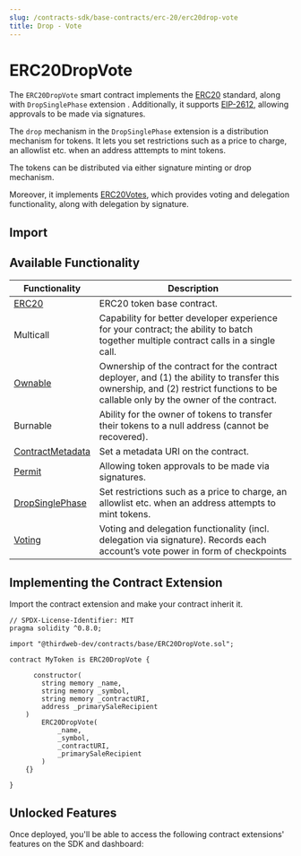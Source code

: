 ```yaml
---
slug: /contracts-sdk/base-contracts/erc-20/erc20drop-vote
title: Drop - Vote
---
```



# ERC20DropVote

The `ERC20DropVote` smart contract implements the [ERC20](https://eips.ethereum.org/EIPS/eip-20) standard, along with `DropSinglePhase` extension . Additionally, it supports [EIP-2612](https://eips.ethereum.org/EIPS/eip-2612), allowing approvals to be made via signatures.

The `drop` mechanism in the `DropSinglePhase` extension is a distribution mechanism for tokens. It lets you set restrictions such as a price to charge, an allowlist etc. when an address atttempts to mint tokens.

The tokens can be distributed via either signature minting or drop mechanism.

Moreover, it implements [ERC20Votes](https://github.com/thirdweb-dev/contracts/blob/main/contracts/openzeppelin-presets/token/ERC20/extensions/ERC20Votes.sol), which provides voting and delegation functionality, along with delegation by signature.

<ViewContractCodeButton
  link="https://github.com/thirdweb-dev/contracts/blob/main/contracts/base/ERC20DropVote.sol"
  name="ERC20DropVote"
/>

## Import

<ImportSnippet type="base" category="ERC20" name="ERC20DropVote" />

## Available Functionality

| Functionality                                                                                                                       | Description                                                                                                                                                                       |
| ----------------------------------------------------------------------------------------------------------------------------------- | --------------------------------------------------------------------------------------------------------------------------------------------------------------------------------- |
| [ERC20](https://github.com/thirdweb-dev/contracts/blob/main/contracts/openzeppelin-presets/token/ERC20/ERC20.sol)                   | ERC20 token base contract.                                                                                                                                                        |
| Multicall                                                                                                                           | Capability for better developer experience for your contract; the ability to batch together multiple contract calls in a single call.                                             |
| [Ownable](/contracts-sdk/contract-extensions/ownable)                                                                               | Ownership of the contract for the contract deployer, and (1) the ability to transfer this ownership, and (2) restrict functions to be callable only by the owner of the contract. |
| Burnable                                                                                                                            | Ability for the owner of tokens to transfer their tokens to a null address (cannot be recovered).                                                                                 |
| [ContractMetadata](/contracts-sdk/contract-extensions/contractmetadata)                                                             | Set a metadata URI on the contract.                                                                                                                                               |
| [Permit](https://github.com/thirdweb-dev/contracts/blob/main/contracts/openzeppelin-presets/token/ERC20/extensions/ERC20Permit.sol) | Allowing token approvals to be made via signatures.                                                                                                                               |
| [DropSinglePhase](/contracts-sdk/contract-extensions/drop)                                                                          | Set restrictions such as a price to charge, an allowlist etc. when an address attempts to mint tokens.                                                                            |
| [Voting](https://github.com/thirdweb-dev/contracts/blob/main/contracts/openzeppelin-presets/token/ERC20/extensions/ERC20Votes.sol)  | Voting and delegation functionality (incl. delegation via signature). Records each account’s vote power in form of checkpoints                                                    |

## Implementing the Contract Extension

Import the contract extension and make your contract inherit it.

```solidity
// SPDX-License-Identifier: MIT
pragma solidity ^0.8.0;

import "@thirdweb-dev/contracts/base/ERC20DropVote.sol";

contract MyToken is ERC20DropVote {

	  constructor(
        string memory _name,
        string memory _symbol,
        string memory _contractURI,
        address _primarySaleRecipient
    )
        ERC20DropVote(
            _name,
            _symbol,
            _contractURI,
            _primarySaleRecipient
        )
    {}

}
```

## Unlocked Features

Once deployed, you'll be able to access the following contract extensions' features on the SDK and dashboard:

<div className="row" style={{ marginBottom: 24, flexWrap: "wrap" }}>
  <div className="col col--4" style={{marginTop:16}} >
    <QuickstartCard
        name="Contract Metadata"
        link="/contracts-sdk/contract-extensions/contractmetadata#unlocked-features"
        image="/assets/icons/general.png"
    />
</div>

<div className="col col--4" style={{ marginTop: 16 }}>
  <QuickstartCard
    name="Ownable"
    link="/contracts-sdk/contract-extensions/ownable#unlocked-features"
    image="/assets/icons/general.png"
  />
</div>
<div className="col col--4" style={{ marginTop: 16 }}>
  <QuickstartCard
    name="Burnable"
    link="/pre-built-contracts/token"
    image="/assets/icons/nft.png"
  />
</div>

<div className="col col--4" style={{ marginTop: 16 }}>
  <QuickstartCard
    name="Drop"
    link="/contracts-sdk/contract-extensions/drop#unlocked-features"
    image="/assets/icons/general.png"
  />
</div>
</div>

